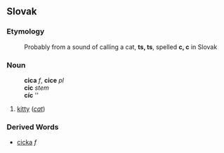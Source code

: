 ==Slovak==
===Etymology===
:Probably from a sound of calling a cat, '''ts, ts''', spelled '''c, c''' in Slovak
===Noun===
:'''cica''' ''f'', '''cice''' ''pl''
:'''cic''' ''stem''
:'''cíc''' ''{{genpl}}
:{{decpat}} {{ulica}}
# [[kitty]] (''[[cat]]'')
===Derived Words===
* [[cicka#Slovak|cicka]] ''f''